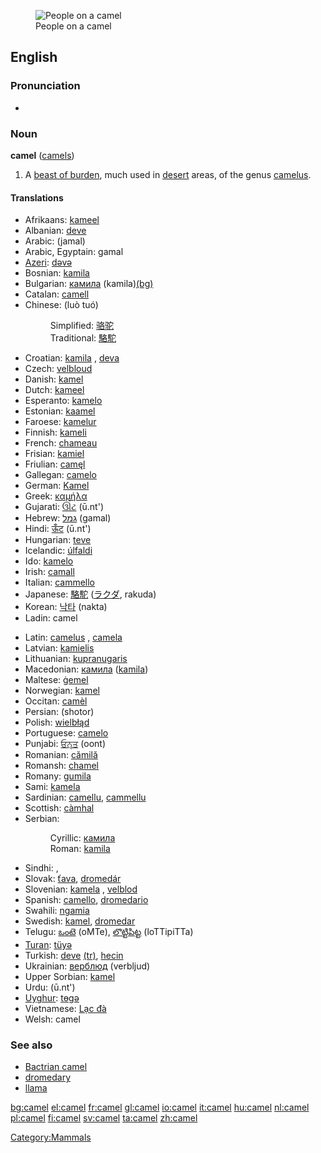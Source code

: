 [[Image:Dromedary.02.jpg|thumb|People on a camel]]
==English==
{{wikipedia}}

===Pronunciation===
*{{IPA|/'kæməl/}}

===Noun===
'''camel''' ([[camels]])

# A [[beast of burden]], much used in [[desert]] areas, of the genus [[camelus]].

====Translations====
{{top}}
*Afrikaans: [[kameel]]
*Albanian: [[deve]]
*Arabic: {{ARchar|[[جمل]]}} (jamal)
*Arabic, Egyptain: gamal
*[[Azeri]]: [[dəvə]]
*Bosnian: [[kamila#Bosnian|kamila]] {{f}}
*Bulgarian: [[камила]] (kamila)[[:bg:камила|(bg)]]
*Catalan: [[camell]]
*Chinese: (luò tuó)
*:Simplified: [[骆驼]]
*:Traditional: [[駱駝]]
*Croatian: [[kamila]] {{f}}, [[deva]] {{f}}
*Czech: [[velbloud]]
*Danish: [[kamel]]
*Dutch: [[kameel]] {{m}}
*Esperanto: [[kamelo]]
*Estonian: [[kaamel]]
*Faroese: [[kamelur]]
*Finnish: [[kameli]]
*French: [[chameau]] {{m}}
*Frisian: [[kamiel]]
*Friulian: [[camęl]]
*Gallegan: [[camelo]]
*German: [[Kamel]] {{n}}
*Greek: [[καμήλα]]
*Gujarati: [[ઊંટ]] (ū.nt')
*Hebrew: [[גמל]] (gamal)
*Hindi: [[ऊँट]] (ū.nt')
*Hungarian: [[teve]]
*Icelandic: [[úlfaldi]]
*Ido: [[kamelo]]
*Irish: [[camall]]
*Italian: [[cammello]] {{m}}
*Japanese: [[駱駝]] ([[ラクダ]], rakuda)
*Korean: [[낙타]] (nakta)
*Ladin: camel
{{mid}}
*Latin: [[camelus]] {{m}}, [[camela]] {{f}}
*Latvian: [[kamielis]]
*Lithuanian: [[kupranugaris]]
*Macedonian: [[камила]] ([[kamila]])
*Maltese: [[ġemel]]
*Norwegian: [[kamel]] {{m}}
*Occitan: [[camèl]]
*Persian: {{FAchar|[[شتر]]}} (shotor)
*Polish: [[wielbłąd]] {{m}}
*Portuguese: [[camelo]]
*Punjabi: [[ਓਨ੍ਤ]] (oont)
*Romanian: [[cămilă]]
*Romansh: [[chamel]]
*Romany: [[gumila]] {{f}}
*Sami: [[kamela]]
*Sardinian: [[camellu]], [[cammellu]]
*Scottish: [[càmhal]]
*Serbian:
*:Cyrillic: [[камила#Serbian|камила]] {{f}}
*:Roman: [[kamila#Serbian|kamila]] {{f}}
*Sindhi: {{SDchar|[[اُٺُ]]}} {{m}}, {{SDchar|[[ڏاچِي]]}} {{m}}
*Slovak: [[ťava]], [[dromedár]]
*Slovenian: [[kamela]] {{f}}, [[velblod]] {{m}}
*Spanish: [[camello]], [[dromedario]]
*Swahili: [[ngamia]]
*Swedish: [[kamel]], [[dromedar]]
*Telugu: [[ఒంటె]] (oMTe), [[లొట్టిపిట్ట]] (loTTipiTTa)
*[[Turan]]: [[tüyə]]
*Turkish: [[deve]] [[:tr:deve|(tr)]], [[hecin]]
*Ukrainian: [[верблюд]] (verbljud)
*Upper Sorbian: [[kamel]]
*Urdu: {{URchar|[[اونٹ|اُونٹ]]}} (ū.nt')
*[[Uyghur]]: [[tɵgə]]
*Vietnamese: [[Lạc đà]]
*Welsh: camel
{{bottom}}

===See also===
*[[Bactrian camel]]
*[[dromedary]]
*[[llama]]

[[Category:Mammals]]

[[bg:camel]]
[[el:camel]]
[[fr:camel]]
[[gl:camel]]
[[io:camel]]
[[it:camel]]
[[hu:camel]]
[[nl:camel]]
[[pl:camel]]
[[fi:camel]]
[[sv:camel]]
[[ta:camel]]
[[zh:camel]]